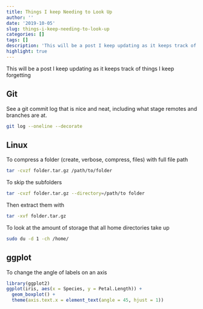 ```yaml
---
title: Things I keep Needing to Look Up
author: ''
date: '2019-10-05'
slug: things-i-keep-needing-to-look-up
categories: []
tags: []
description: 'This will be a post I keep updating as it keeps track of things I keep forgetting'
highlight: true
---
```


This will be a post I keep updating as it keeps track of things I keep forgetting

## Git

See a git commit log that is nice and neat, including what stage remotes and branches are at. 

```sh
git log --oneline --decorate
```




## Linux

To compress a folder (create, verbose, compress, files) with full file path

```sh
tar -cvzf folder.tar.gz /path/to/folder
```

To skip the subfolders

```sh
tar -cvzf folder.tar.gz --directory=/path/to folder
```

Then extract them with

```sh
tar -xvf folder.tar.gz
```
To look at the amount of storage that all home directories take up

```sh
sudo du -d 1 -ch /home/
```

## ggplot

To change the angle of labels on an axis

```r
library(ggplot2)
ggplot(iris, aes(x = Species, y = Petal.Length)) + 
  geom_boxplot() +
  theme(axis.text.x = element_text(angle = 45, hjust = 1))
```